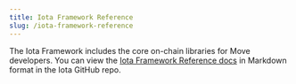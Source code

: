 ```yaml
---
title: Iota Framework Reference
slug: /iota-framework-reference
---
```


The Iota Framework includes the core on-chain libraries for Move developers. You can view the [Iota Framework Reference docs](https://github.com/iotaledger/kinesis/tree/main/crates/iota-framework/docs) in Markdown format in the Iota GitHub repo.
